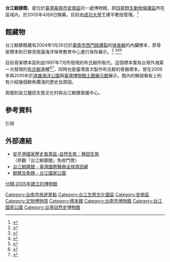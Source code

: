 {{coord|23.0259886|N|120.1432512|E|display=title|type:landmark}}
{{Infobox museum
| name =台江鯨豚館
| image = 台江鯨豚館.jpg
| imagesize = 300px
| caption = 目前於鯨豚館展示的布氏鯨骨架標本
| location = [[臺南市|臺南市]][[安南區|安南區]]大眾街101巷262號
| established =2005年4月8日開幕
| type = 保育、生態博物館
| coordinates = 
| visitors = 
| director = 
| curator = 
| website = 
}}
'''台江鯨豚館'''，是位於[[臺灣|臺灣]][[臺南市|臺南市]][[安南區|安南區]]的一處博物館，即[[四草野生動物保護區|四草野生動物保護區]]所在區域內，於2005年4月8日開幕。目前由[[成功大學|成功大學]]王建平教授管理。<ref>{{cite news |author1=許宏義|url=https://www.merit-times.com/NewsPage.aspx?unid=181673|title=台江鯨豚館 生態旅遊新據點|accessdate=2005-04-08|work=人間福報|date=2005-04-08|archive-date=2022-04-04 |archive-url=https://www.merit-times.com/NewsPage.aspx?unid=181673|dead-url=no }}</ref>

==館藏物==
台江鯨豚館藏有2004年1月26日於[[鯨魚爆炸#臺南事件|臺南市西門路爆裂]]的[[抹香鯨|抹香鯨]]的內臟標本，原骨架標本則已移至南瀛海洋保育教育中心進行保存展示。<ref>{{cite news |author1=秘書室|url=https://www.oca.gov.tw/ch/home.jsp?id=14&parentpath=0,2&mcustomize=news_view.jsp&dataserno=202202200001|title=鯨豚主題「南瀛海洋保育教育中心」開幕揭牌|accessdate=2022-02-20|work=海洋保育署|date=2022-02-20|archive-date=2022-04-04 |archive-url=https://www.oca.gov.tw/ch/home.jsp?id=14&parentpath=0,2&mcustomize=news_view.jsp&dataserno=202202200001|dead-url=no }}</ref>
<ref>{{cite news|author1=中央社|url=https://udn.com/news/story/7326/6111023|title=南瀛海洋保育教育中心揭牌 氣爆抹香鯨骨骼亮相|accessdate=2022-02-20|work=聯合報|date=2022-02-20|archive-date=2022-04-04|archive-url=https://web.archive.org/web/20220404181952/https://udn.com/news/story/7326/6111023|dead-url=no}}</ref><ref>{{cite news|author1=程炳璋|url=https://www.chinatimes.com/realtimenews/20220220003654-260405?chdtv|title=南瀛海洋保育教育中心開幕 台南「都市傳說」氣爆抹香鯨骨骼標本現身|accessdate=2022-02-20|work=中時電子報|date=2022-02-20|archive-date=2022-04-06|archive-url=https://web.archive.org/web/20220406032629/https://www.chinatimes.com/realtimenews/20220220003654-260405?chdtv|dead-url=no}}</ref><ref>{{cite news|author1=楊思瑞|url=https://www.cna.com.tw/news/aloc/202202200089.aspx|title=南瀛海洋保育教育中心揭牌 氣爆抹香鯨骨骼亮相|accessdate=2022-02-20|work=中央通訊社|date=2022-02-20|archive-date=2022-04-04|archive-url=https://web.archive.org/web/20220404181952/https://www.cna.com.tw/news/aloc/202202200089.aspx|dead-url=no}}</ref>

目前骨架標本區則由1997年7月所發現的布氏鯨所取代。這個標本實為台灣外海第一次發現的[[布氏鯨|布氏鯨]]遺體<ref>{{cite news|author1=Taiwan News, Provider|url=https://www.taiwannews.com.tw/ch/news/1033672|title=台灣製造 13公尺布氏鯨骨骼標本 巨大現身|accessdate=2009-08-17|work=台灣英文新聞|date=2009-08-17|archive-date=2022-04-04|archive-url=https://web.archive.org/web/20220404182249/https://www.taiwannews.com.tw/ch/news/1033672|dead-url=no}}</ref><ref>{{cite news|author1=游太郎|url=https://news.ltn.com.tw/news/local/paper/327404|title=13公尺鯨魚標本展出 難得一見|accessdate=2009-08-15|work=自由時報|date=2009-08-15|archive-date=2022-04-04|archive-url=https://web.archive.org/web/20220404184158/https://news.ltn.com.tw/news/local/paper/327404|dead-url=no}}</ref>，同時也是臺灣首次製作布氏鯨的骨骼標本。曾在2009年與2010年於[[遠雄海洋公園|遠雄海洋公園]]與[[勸業銀行舊廈|臺灣博物館土銀展示館]]展示，館內的解說看板上則有介紹幾個鯨魚擱淺的歷史及原因。

周圍則設立鹽田生態文化村與台江鯨豚救援中心。

== 參考資料 ==
;引用
{{reflist|30em}}

==外部連結==
* [http://anping.tncg.gov.tw/ecotourism/etd_home.jsp?ID=4&Lang=C 安平港國家歷史風景區-自然生態：鹽田生態] {{Wayback|url=http://anping.tncg.gov.tw/ecotourism/etd_home.jsp?ID=4&Lang=C |date=20080622101422 }}（參觀「台江鯨豚館」免收門票）
* [https://www.medicaltravel.org.tw/Scenery-Content.aspx?idstr=C1_395000000A_000937&lang=1 台江鯨豚館 - 臺灣國際醫療全球資訊網] 
* [https://www.tjnp.gov.tw/cp.aspx?n=438 鯨豚及魚類 - 台江國家公園]
{{臺南市博物館}}
{{臺灣博物館}}
[[Category:台南市旅遊景點|Category:台南市旅遊景點]]
[[Category:台江生態文化園區|Category:台江生態文化園區]]
[[Category:安南區|Category:安南區]]
[[Category:文物博物馆|Category:文物博物馆]]
[[Category:標本館|Category:標本館]]
[[Category:台南市博物館|Category:台南市博物館]]
[[Category:台江國家公園|Category:台江國家公園]]
[[Category:台灣自然史博物館|Category:台灣自然史博物館]]
[[分類:2005年建立的博物館|分類:2005年建立的博物館]]